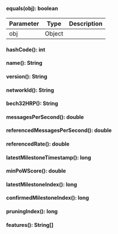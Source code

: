 
#### equals(obj): boolean



| Parameter       | Type |  Description |
| --------------- | -------- | -------- |
| obj | Object |   |

#### hashCode(): int




#### name(): String




#### version(): String




#### networkId(): String




#### bech32HRP(): String




#### messagesPerSecond(): double




#### referencedMessagesPerSecond(): double




#### referencedRate(): double




#### latestMilestoneTimestamp(): long




#### minPoWScore(): double




#### latestMilestoneIndex(): long




#### confirmedMilestoneIndex(): long




#### pruningIndex(): long




#### features(): String[]



